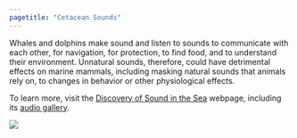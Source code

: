 ```yaml
---
pagetitle: "Cetacean Sounds"
---
```


::: {.grid}
::::: {.g-col-12}
::::::: {#cetacean-sound-info}
Whales and dolphins make sound and listen to sounds to communicate with each other, for navigation, for protection, to find food, and to understand their environment. Unnatural sounds, therefore, could have detrimental effects on marine mammals, including masking natural sounds that animals rely on, to changes in behavior or other physiological effects.

To learn more, visit the [Discovery of Sound in the Sea](https://dosits.org/) webpage, including its [audio gallery](https://dosits.org/galleries/audio-gallery/).
:::::::
:::::
::::: {.g-col-12}
::::::: {#cetacean-sound-img}
![](../../../images/infographic/cetacean_sounds.png)
:::::::
:::::
:::
